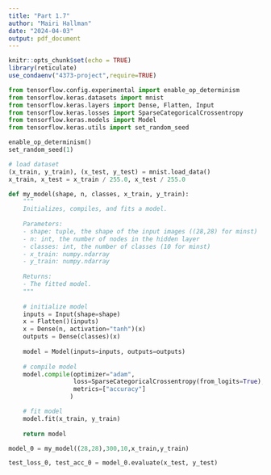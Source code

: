---
title: "Part 1.7"
author: "Mairi Hallman"
date: "2024-04-03"
output: pdf_document
---

```{r setup, include=FALSE}
knitr::opts_chunk$set(echo = TRUE)
library(reticulate)
use_condaenv("4373-project",require=TRUE)
```

```{python}
from tensorflow.config.experimental import enable_op_determinism
from tensorflow.keras.datasets import mnist
from tensorflow.keras.layers import Dense, Flatten, Input
from tensorflow.keras.losses import SparseCategoricalCrossentropy
from tensorflow.keras.models import Model
from tensorflow.keras.utils import set_random_seed
```

```{python}
enable_op_determinism()
set_random_seed(1)
```
```{python}
# load dataset
(x_train, y_train), (x_test, y_test) = mnist.load_data()
x_train, x_test = x_train / 255.0, x_test / 255.0

```
```{python}
def my_model(shape, n, classes, x_train, y_train):
    """
    Initializes, compiles, and fits a model.
    
    Parameters:
    - shape: tuple, the shape of the input images ((28,28) for minst)
    - n: int, the number of nodes in the hidden layer
    - classes: int, the number of classes (10 for minst)
    - x_train: numpy.ndarray
    - y_train: numpy.ndarray
      
    Returns:
    - The fitted model.
    """
    
    # initialize model
    inputs = Input(shape=shape)
    x = Flatten()(inputs)
    x = Dense(n, activation="tanh")(x)
    outputs = Dense(classes)(x)
    
    model = Model(inputs=inputs, outputs=outputs)
    
    # compile model
    model.compile(optimizer="adam",
                  loss=SparseCategoricalCrossentropy(from_logits=True), # from_logits=True applies softmax to loss
                  metrics=["accuracy"]
                 )

    # fit model
    model.fit(x_train, y_train)
    
    return model
```
```{python}
model_0 = my_model((28,28),300,10,x_train,y_train)
```
```{python}
test_loss_0, test_acc_0 = model_0.evaluate(x_test, y_test)
```